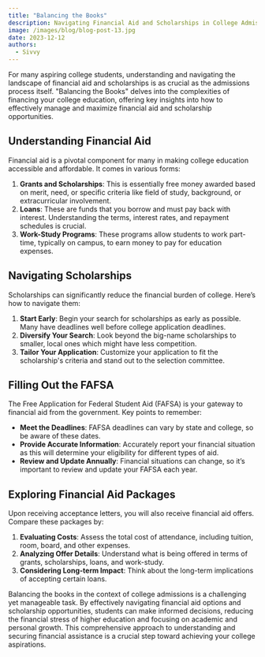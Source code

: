 ```yaml
---
title: "Balancing the Books"
description: Navigating Financial Aid and Scholarships in College Admissions
image: /images/blog/blog-post-13.jpg
date: 2023-12-12
authors:
  - Sivvy
---
```


For many aspiring college students, understanding and navigating the landscape of financial aid and scholarships is as crucial as the admissions process itself. "Balancing the Books" delves into the complexities of financing your college education, offering key insights into how to effectively manage and maximize financial aid and scholarship opportunities.

## Understanding Financial Aid

Financial aid is a pivotal component for many in making college education accessible and affordable. It comes in various forms:

1. **Grants and Scholarships**: This is essentially free money awarded based on merit, need, or specific criteria like field of study, background, or extracurricular involvement.
2. **Loans**: These are funds that you borrow and must pay back with interest. Understanding the terms, interest rates, and repayment schedules is crucial.
3. **Work-Study Programs**: These programs allow students to work part-time, typically on campus, to earn money to pay for education expenses.

## Navigating Scholarships

Scholarships can significantly reduce the financial burden of college. Here’s how to navigate them:

1. **Start Early**: Begin your search for scholarships as early as possible. Many have deadlines well before college application deadlines.
2. **Diversify Your Search**: Look beyond the big-name scholarships to smaller, local ones which might have less competition.
3. **Tailor Your Application**: Customize your application to fit the scholarship's criteria and stand out to the selection committee.

## Filling Out the FAFSA

The Free Application for Federal Student Aid (FAFSA) is your gateway to financial aid from the government. Key points to remember:

- **Meet the Deadlines**: FAFSA deadlines can vary by state and college, so be aware of these dates.
- **Provide Accurate Information**: Accurately report your financial situation as this will determine your eligibility for different types of aid.
- **Review and Update Annually**: Financial situations can change, so it’s important to review and update your FAFSA each year.

## Exploring Financial Aid Packages

Upon receiving acceptance letters, you will also receive financial aid offers. Compare these packages by:

1. **Evaluating Costs**: Assess the total cost of attendance, including tuition, room, board, and other expenses.
2. **Analyzing Offer Details**: Understand what is being offered in terms of grants, scholarships, loans, and work-study.
3. **Considering Long-term Impact**: Think about the long-term implications of accepting certain loans.

Balancing the books in the context of college admissions is a challenging yet manageable task. By effectively navigating financial aid options and scholarship opportunities, students can make informed decisions, reducing the financial stress of higher education and focusing on academic and personal growth. This comprehensive approach to understanding and securing financial assistance is a crucial step toward achieving your college aspirations.

